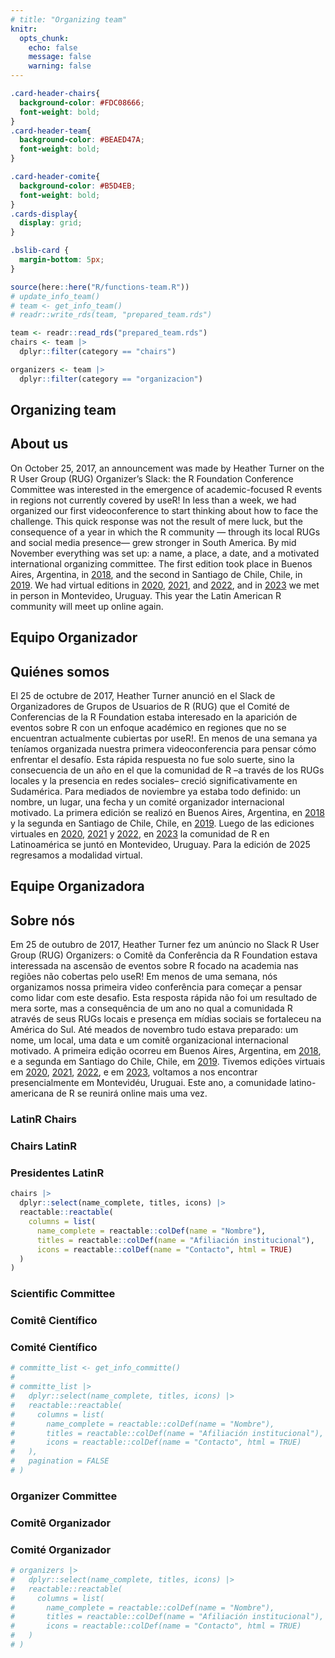 ```yaml
---
# title: "Organizing team"
knitr:
  opts_chunk: 
    echo: false
    message: false
    warning: false
---
```

```css
.card-header-chairs{
  background-color: #FDC08666;
  font-weight: bold;
}
.card-header-team{
  background-color: #BEAED47A;
  font-weight: bold;
}

.card-header-comite{
  background-color: #B5D4EB;
  font-weight: bold;
}
.cards-display{
  display: grid;
}

.bslib-card {
  margin-bottom: 5px;
}
```


```r
source(here::here("R/functions-team.R"))
# update_info_team()
# team <- get_info_team()
# readr::write_rds(team, "prepared_team.rds")

team <- readr::read_rds("prepared_team.rds")
chairs <- team |> 
  dplyr::filter(category == "chairs")

organizers <- team |> 
  dplyr::filter(category == "organizacion")
```

::: {.content-visible when-profile="en"}
# Organizing team 

## About us

On October 25, 2017, an announcement was made by Heather Turner on the R User Group (RUG) Organizer's Slack: the R Foundation Conference Committee was interested in the emergence of academic-focused R events in regions not currently covered by useR! In less than a week, we had organized our first videoconference to start thinking about how to face the challenge. This quick response was not the result of mere luck, but the consequence of a year in which the R community — through its local RUGs and social media presence— grew stronger in South America. By mid November everything was set up: a name, a place, a date, and a motivated international organizing committee. The first edition took place in Buenos Aires, Argentina, in [2018](https://2018.latinr.org/), and the second in Santiago de Chile, Chile, in [2019](https://2019.latinr.org/). We had virtual editions in [2020](https://2020.latinr.org/), [2021](https://2021.latinr.org/), and [2022](https://2022.latinr.org/), and in [2023](https://2023.latinr.org/) we met in person in Montevideo, Uruguay. This year the Latin American R community will meet up online again.

:::


::: {.content-visible when-profile="es"}

# Equipo Organizador


## Quiénes somos

El 25 de octubre de 2017, Heather Turner anunció en el Slack de Organizadores de Grupos de Usuarios de R (RUG) que el Comité de Conferencias de la R Foundation estaba interesado en la aparición de eventos sobre R con un enfoque académico en regiones que no se encuentran actualmente cubiertas por useR!. En menos de una semana ya teníamos organizada nuestra primera videoconferencia para pensar cómo enfrentar el desafío. Esta rápida respuesta no fue solo suerte, sino la consecuencia de un año en el que la comunidad de R --a través de los RUGs locales y la presencia en redes sociales-- creció significativamente en Sudamérica. Para mediados de noviembre ya estaba todo definido: un nombre, un lugar, una fecha y un comité organizador internacional motivado. La primera edición se realizó en Buenos Aires, Argentina, en [2018](https://2018.latinr.org/) y la segunda en Santiago de Chile, Chile, en [2019](https://2019.latinr.org/). Luego de las ediciones virtuales en [2020](https://2020.latinr.org/), [2021](https://2021.latinr.org/) y [2022](https://2022.latinr.org/), en [2023](https://2023.latinr.org/) la comunidad de R en Latinoamérica se juntó en Montevideo, Uruguay. Para la edición de 2025 regresamos a modalidad virtual.


:::


::: {.content-visible when-profile="pt"}

# Equipe Organizadora

## Sobre nós

Em 25 de outubro de 2017, Heather Turner fez um anúncio no Slack R User Group (RUG) Organizers: o Comitê da Conferência da R Foundation estava interessada na ascensão de eventos sobre R focado na academia nas regiões não cobertas pelo useR! Em menos de uma semana, nós organizamos nossa primeira video conferência para começar a pensar como lidar com este desafio. Esta resposta rápida não foi um resultado de mera sorte, mas a consequência de um ano no qual a comunidada R através de seus RUGs locais e presença em mídias sociais se fortaleceu na América do Sul. Até meados de novembro tudo estava preparado: um nome, um local, uma data e um comitê organizacional internacional motivado. A primeira edição ocorreu em Buenos Aires, Argentina, em [2018](https://2018.latinr.org/), e a segunda em Santiago do Chile, Chile, em [2019](https://2019.latinr.org/). Tivemos edições virtuais em [2020](https://2020.latinr.org/), [2021](https://2021.latinr.org/), [2022](https://2022.latinr.org/), e em [2023](https://2023.latinr.org/), voltamos a nos encontrar presencialmente em Montevidéu, Uruguai. Este ano, a comunidade latino-americana de R se reunirá online mais uma vez.

:::


::: {.content-visible when-profile="en"}
### LatinR Chairs
:::

::: {.content-visible when-profile="es"}
### Chairs LatinR
:::

::: {.content-visible when-profile="pt"}
### Presidentes LatinR
:::

```r
chairs |>
  dplyr::select(name_complete, titles, icons) |>
  reactable::reactable(
    columns = list(
      name_complete = reactable::colDef(name = "Nombre"), 
      titles = reactable::colDef(name = "Afiliación institucional"), 
      icons = reactable::colDef(name = "Contacto", html = TRUE)  
  )
)
```

::: {.content-visible when-profile="en"}
### Scientific Committee
:::

::: {.content-visible when-profile="pt"}
### Comitê Científico
:::


::: {.content-visible when-profile="es"}
### Comité Científico
:::



```r
# committe_list <- get_info_committe()
# 
# committe_list |>
#   dplyr::select(name_complete, titles, icons) |>
#   reactable::reactable(
#     columns = list(
#       name_complete = reactable::colDef(name = "Nombre"), 
#       titles = reactable::colDef(name = "Afiliación institucional"), 
#       icons = reactable::colDef(name = "Contacto", html = TRUE)  
#   ),
#   pagination = FALSE
# )
```



::: {.content-visible when-profile="en"}
### Organizer Committee
:::

::: {.content-visible when-profile="pt"}
### Comitê Organizador
:::


::: {.content-visible when-profile="es"}
### Comité Organizador
:::

```r
# organizers |>
#   dplyr::select(name_complete, titles, icons) |>
#   reactable::reactable(
#     columns = list(
#       name_complete = reactable::colDef(name = "Nombre"), 
#       titles = reactable::colDef(name = "Afiliación institucional"), 
#       icons = reactable::colDef(name = "Contacto", html = TRUE)  
#   )
# )
```



<!-- font awesome -->

```{=html}
<script src="https://kit.fontawesome.com/1f72d6921a.js" crossorigin="anonymous"></script>
```
<!-- font awesome -->
